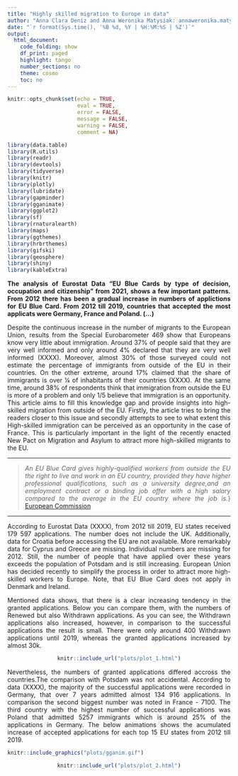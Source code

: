 ```yaml
---
title: "Highly skilled migration to Europe in data"
author: "Anna Clara Deniz and Anna Weronika Matysiak: annaweronika.matysiak@gmail.com"
date: "`r format(Sys.time(), '%B %d, %Y | %H:%M:%S | %Z')`"
output:
  html_document:
    code_folding: show
    df_print: paged
    highlight: tango
    number_sections: no
    theme: cosmo
    toc: no
---
```


<style>
body {
text-align: justify}
</style>

```r
knitr::opts_chunk$set(echo = TRUE,
                      eval = TRUE,
                      error = FALSE,
                      message = FALSE,
                      warning = FALSE,
                      comment = NA)
```

```r
library(data.table)
library(R.utils)
library(readr)
library(devtools)
library(tidyverse)
library(knitr)
library(plotly)
library(lubridate)
library(gapminder)
library(gganimate)
library(ggplot2)
library(sf)
library(rnaturalearth)
library(maps)
library(ggthemes)
library(hrbrthemes)
library(gifski)
library(geosphere)
library(shiny)
library(kableExtra)
```

**The analysis of Eurostat Data "EU Blue Cards by type of decision, occupation and citizenship" from 2021, shows a few important patterns. From 2012 there has been a gradual increase in numbers of applictions for EU Blue Card. From 2012 till 2019, countries that accepted the most applicats were Germany, France and Poland. (...) **


Despite the continuous increase in the number of migrants to the European Union, results from the Special Eurobarometer 469 show that Europeans know very little about immigration. Around 37% of people said that they are very well informed and only around 4% declared that they are very well informed (XXXX). Moreover, almost 30% of those surveyed could not estimate the percentage of immigrants from outside of the EU in their countries. On the other extreme, around 17% claimed that the share of immigrants is over ¼ of inhabitants of their countries (XXXX). At the same time, around 38% of respondents think that immigration from outside the EU is more of a problem and only 1/5 believe that immigration is an opportunity. This article aims to fill this knowledge gap and provide insights into high-skilled migration from outside of the EU. Firstly, the article tries to bring the readers closer to this issue and secondly attempts to see to what extent this High-skilled immigration can be perceived as an opportunity in the case of France. This is particularly important in the light of the recently enacted New Pact on Migration and Asylum to attract more high-skilled migrants to the EU.


---

> *An EU Blue Card gives highly-qualified workers from outside the EU the right to live and work in an EU country, provided they have higher professional qualifications, such as a university degree,and an employment contract or a binding job offer with a high salary compared to the average in the EU country where the job is.*}
[European Commission](https://ec.europa.eu/immigration/blue-card/essential-information_en)

----


According to Eurostat Data (XXXX), from 2012 till 2019, EU states received 179 597 applications. The number does not include the UK. Additionally, data for Croatia before accessing the EU are not available. More remarkably data for Cyprus and Greece are missing. Individual numbers are missing for 2012. Still, the number of people that have applied over these years exceeds the population of Potsdam and is still increasing. European Union has decided recently to simplify the process in order to attract more high-skilled workers to Europe. Note, that EU Blue Card does not apply in Denmark and Ireland.


Mentioned data shows, that there is a clear increasing tendency in the granted applications. Below you can compare them, with the numbers of Renewed but also Withdrawn applications. As you can see, the Withdrawn applications also increased, however, in comparison to the successful applications the result is small. There were only around 400 Withdrawn applications until 2019, whereas the granted applications increased by almost 30k.

<center>
```r
knitr::include_url("plots/plot_1.html")
```
</center>


Nevertheless, the numbers of granted applications differed accross the countries.The comparison with Potsdam was not accidental. According to data (XXXX), the majority of the successful applications were recorded in Germany, that over 7 years admitted almost 134 916 applications. In comparison the second biggest number was noted in France - 7100. The third country with the highest number of successful applications was Poland that admitted 5257 immigrants which is around 25% of the applications in Germany. The below animations shows the acumulated increase of accepted applications for each top 15 EU states from 2012 till 2019.


```r
knitr::include_graphics("plots/gganim.gif")
```

<center>
```r
knitr::include_url("plots/plot_2.html")
```
</center>
